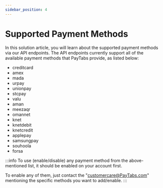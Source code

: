 ```yaml
---
sidebar_position: 4
---
```


# Supported Payment Methods

In this solution article, you will learn about the supported payment methods via our API endpoints. The API endpoints currently support all of the available payment methods that PayTabs provide, as listed below:
- creditcard
- amex
- mada
- urpay
- unionpay
- stcpay
- valu
- aman
- meezaqr
- omannet
- knet
- knetdebit
- knetcredit
- applepay
- samsungpay
- souhoola
- forsa

:::info
To use (enable/disable) any payment method from the above-mentioned list, it should be enabled on your account first.

To enable any of them, just contact the "customercare@PayTabs.com" mentioning the specific methods you want to add/enable.
:::